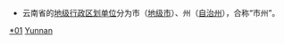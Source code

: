 {{Catnav|頁面分類|...|中国各省行政区划|云南行政区划}}
{{Catnav|頁面分類|...|中国行政区划|地级行政区}}

[[Category:云南行政区划|*01]]
[[Category:地级行政区|Yunnan]]
* 云南省的[[地级行政区|地级行政区划单位]]分为市（[[地级市|地级市]]）、州（[[自治州|自治州]]），合称“市州”。